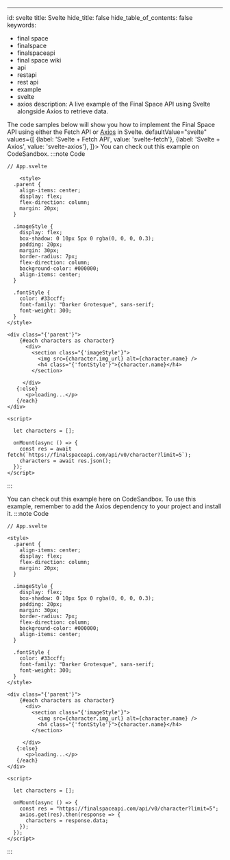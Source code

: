 

----------

id: svelte
title: Svelte
hide_title: false
hide_table_of_contents: false
keywords:

- final space
- finalspace
- finalspaceapi
- final space wiki
- api
- restapi
- rest api
- example
- svelte
- axios
description: A live example of the Final Space API using Svelte alongside Axios to retrieve data.

The code samples below will show you how to implement the Final Space API using either the Fetch API or [Axios](https://www.npmjs.com/package/axios) in Svelte.
defaultValue="svelte"
values={[
{label: 'Svelte + Fetch API', value: 'svelte-fetch'},
{label: 'Svelte + Axios', value: 'svelte-axios'},
]}>
You can check out this example on CodeSandbox.
:::note Code

    // App.svelte
    
        <style>
      .parent {
        align-items: center;
        display: flex;
        flex-direction: column;
        margin: 20px;
      }
    
      .imageStyle {
        display: flex;
        box-shadow: 0 10px 5px 0 rgba(0, 0, 0, 0.3);
        padding: 20px;
        margin: 30px;
        border-radius: 7px;
        flex-direction: column;
        background-color: #000000;
        align-items: center;
      }
    
      .fontStyle {
        color: #33ccff;
        font-family: "Darker Grotesque", sans-serif;
        font-weight: 300;
      }
    </style>
    
    <div class="{'parent'}">
        {#each characters as character}
          <div>
            <section class="{'imageStyle'}"> 
              <img src={character.img_url} alt={character.name} />
              <h4 class="{'fontStyle'}">{character.name}</h4>
            </section>
    
         </div>
       {:else}
          <p>loading...</p>
       {/each}
    </div>
    
    <script>
    
      let characters = [];
    
      onMount(async () => {
        const res = await fetch(`https://finalspaceapi.com/api/v0/character?limit=5`);
        characters = await res.json();
      });
    </script>

:::

You can check out this example here on CodeSandbox.
To use this example, remember to add the Axios dependency to your project and install it.
:::note Code

    // App.svelte
    
    <style>
      .parent {
        align-items: center;
        display: flex;
        flex-direction: column;
        margin: 20px;
      }
    
      .imageStyle {
        display: flex;
        box-shadow: 0 10px 5px 0 rgba(0, 0, 0, 0.3);
        padding: 20px;
        margin: 30px;
        border-radius: 7px;
        flex-direction: column;
        background-color: #000000;
        align-items: center;
      }
    
      .fontStyle {
        color: #33ccff;
        font-family: "Darker Grotesque", sans-serif;
        font-weight: 300;
      }
    </style>
    
    <div class="{'parent'}">
        {#each characters as character}
          <div>
            <section class="{'imageStyle'}"> 
              <img src={character.img_url} alt={character.name} />
              <h4 class="{'fontStyle'}">{character.name}</h4>
            </section>
    
         </div>
       {:else}
          <p>loading...</p>
       {/each}
    </div>
    
    <script>
    
      let characters = [];
    
      onMount(async () => {
        const res = "https://finalspaceapi.com/api/v0/character?limit=5";
        axios.get(res).then(response => {
          characters = response.data;
        });
      });
    </script>

:::



